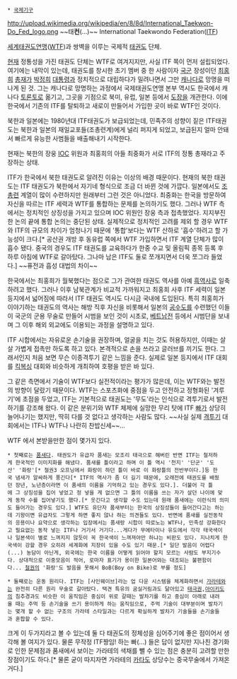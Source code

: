  * [[국제기구]]

http://upload.wikimedia.org/wikipedia/en/8/8d/International_Taekwon-Do_Fed_logo.png
~~태'''컨'''(...)~~
International Taekwondo Federation([[ITF]])

[[세계태권도연맹]]([[WTF]])과 쌍벽을 이루는 국제적 [[태권도]] 단체.

[[현재]] 정통성을 가진 태권도 단체는 WTF로 여겨지지만, 사실 ITF 쪽이 먼저 설립되었다. 여기에는 내막이 있는데, 태권도를 창시한 초기 멤버 중 한 사람이자 [[국군]] 장성이던 [[최홍희]] [[총재]]가 [[박정희]] [[대통령]]과 정치적으로 대립하다가 밀려나면서 그만 [[캐나다]]로 망명을 떠나게 된 것. 그는 캐나다로 망명하는 과정에서 국제태권도연맹 본부 역시도 한국에서 캐나다 [[토론토]]로 옮기고, 그곳을 기점으로 북미, 유럽, 일본 등에서 [[도장]]을 개관한다. 이에 한국에서 기존의 ITF를 탈퇴하고 새로이 만들어서 가입한 곳이 바로 WTF인 것이다.

북한과 일본에는 1980년대 ITF태권도가 보급되었는데, 민족주의 성향이 짙은 ITF태권도는 북한과 일본의 재일교포들(조총련계)에게 널리 퍼지게 되었고, 보급된지 얼마 안돼서 빠르게 유능한 사범들을 배출해내기 시작한다.

현재는 북한의 장웅 [[IOC]] 위원과 최홍희의 아들 최중화가 서로 ITF의 정통 총재라고 주장하는 상태.

ITF가 한국에서 북한 태권도로 알려진 이유는 이상의 배경 때문이다. 현재의 북한 태권도는 ITF 태권도가 북한에서 자기네 형식으로 조금 더 바뀐 것에 가깝다. 일본에서도 [[조총련]] 계열이 많이 수련하지만 원래부터 그런 것은 아니었다. 최중화는 한국을 방문하여 자신을 따르는 ITF 세력과 WTF를 통합하는 문제를 논의하기도 했다. 그러나 WTF 측에서는 정치적인 상징성을 가지고 있으며 IOC 위원인 장웅 측과 접촉했었다. 지지부진한 논의 끝에 통합 논의는 중단된 상태. 실제적으로 정치적인 고려를 제외 할 경우 WTF와 ITF의 규모의 차이가 엄청나기 때문에 '통합'보다는 WTF 산하로 '흡수'하려고 할 가능성이 크다.[* 공산권 개방 후 동유럽 쪽에서 WTF 가입하면서 ITF 계열 단체가 많이 흡수 됐다. 중국의 경우도 ITF 태권도를 교육하다가 한중 수교 및 올림픽 종목 등록 후 하루 아침에 WTF로 갈아탔다. 그나마 남은 ITF도 둘로 쪼개지면서 더욱 쪼그라 들었다.] ~~퓨전과 흡성 대법의 차이~~

한국에서는 최홍희가 월북했다는 점으로 그가 관여한 태권도 역사를 아예 [[흑역사]]로 일축하려고 했다. 그러나 이후 남북관계가 비교적 가까워지고 최홍희 사후 ITF 세력이 일본 등지에서 넓어짐에 따라서 ITF 태권도 역시도 다시금 국내에 도입된다. 특히 최홍희가 이야기하는 태권도의 역사는 해방 직후 자신을 비롯해서 일본의 [[공수도]]를 수련했던 이들이 국군의 군용 무술로 만들어 시범을 보인 것이 시초로, [[베트남전]] 등에서 시범단을 보내며 그 이후 해외 외교에도 이용되는 과정을 설명하고 있다.

ITF 시합에서는 자유로운 손기술을 권장하며, 얼굴을 치는 것도 허용하지만, 이때는 살살 가볍게 접촉만 하도록 하고 있다. 본격적으로 손을 쓰라고 글러브를 끼기도 한다. 그래서인지 처음 보면 무슨 이종격투기 같은 느낌을 준다. 실제로 일본 등지에서 ITF 대회를 [[킥복싱]] 대회와 비슷하게 개최하여 호평을 받은 바 있다.

그 같은 측면에서 기술이 WTF보다 실전적이라는 평가가 많은데, 이는 WTF와는 발전의 방향이 달랐기 때문이다. WTF는 스포츠화에 중점을 두고 안전하고 정형화된 '겨루기'에 초점을 두었고, ITF는 기본적으로 태권도는 '무도'라는 인식으로 격투기로서 발전하기를 강조해 왔다. 이 같은 분위기와 WTF 체제에 실망한 무리 탓에 ITF [[빠]]가 상당히 늘어나기는 했지만, 딱히 다를 것 없다고 생각하는 사람도 많다. ~~사실 실제 [[격투기]] 대회에서는 ITF나 WTF나 나란히 찬밥신세~~...

WTF 에서 본받을만한 점이 몇가지 있다. 

 * 첫째로는 [[품새]]다. 태권도가 유급자 품새는 모조리 태극으로 해버린 반면 ITF는 철저하게 한국적인 이미지화를 해냈다. 품새를 틀이라고 하며 이 틀 역시 '천지' '단군' '도산' '화랑'[* 철권3 오프닝에서 화랑이 하던 틀이 바로 이 화랑틀의 전반부이다.]등 한국 냄새가 알싸하게 풍긴다[* ITF의 역사가 좀 더 길기 때문에, 오래전에 태권도를 배웠던 장년, 노년층이라면 이 품새의 이름을 기억하고 있는 경우도 있다.]. 더불어 각 틀에 그 상징성을 집어 넣었고 정 넣을 게 없으면 그 틀의 이름을 쓰는 자가 살던 나이에 맞게 동작 수를 집어넣기도 했다.[* 웃긴다고 생각할 수도 있는데 원래 품새에는 이런식의 의미도 들어가는 경우도 있다.] WTF도 유단자 품새부터는 한국의 상징성들이 들어간다고는 하는데 기왕이면 유급자도 그렇게 하면 좋지 않나 하는 의견들도 있다. 반면에 품새를 실전동작의 응용이나 요약으로 생각하는 입장에서는 품새랑 시합이 따로노는 WTF나, 민족성 강화한다고 필요없는 동작 넣는 ITF나 거기서 거기다...게다가 무에타이나 유도에서 각각 태국색이나 일본색이 별로 느껴지지 않듯이 꼭 한국색이 느껴져야만 하냐는 비판도 있다. 지나치게 한국색이 강할 경우 오히려 세계화에 지장이 있을 수도 있기 때문.[* 일단 발음이 어렵다(...) 농담이 아닌게, 외국에는 한국 이름을 어떻게 읽어야 할지 모르는 사람도 부지기수다. 상대적으로 이중모음이 적어, 로마자 표기가 용이한 일본어와는 대조되는 불편함이다... [[철권]]의 '화랑'도 발음을 못해서 BoB(Boy on Bike)로 부를 정도]

 * 둘째로는 운동 원리다. ITF는 [사인웨이브]라는 업 다운 시스템을 체계화하면서 [[가라테]]와는 완전히 다른 원리 무술로 갈아탔다. 택견 특유의 굼실거림과도 닮아있고 [[태극권]],[[아이키도]]의 침추경과도 비슷한 이 움직임은 중심이 위로 갈때는 발차기를 하고 중심이 아래로 내려올 때는 주먹 등 손기술을 쓰기 용이하게 하는 움직임으로, 주먹 기술이 대부분이며 발차기는 몇개 할 수 없는 구조의 가라테 스타일과는 다르게 확실하게 발차기 기술들을 손기술들과 혼합할 수 있다.

크게 이 두가지라고 볼 수 있는데 둘 다 태권도의 정체성을 심어주기에 좋은 점이어서 생각해 볼 여지가 있다. 물론 무작정 ITF짱임! 하는 빠(...) 들은 답이 없지만 지나친 경기화로 인한 문제점과 품새에서 보이는 가라테의 색채를 뺄 수 있는 점은 충분히 고려할 만한 장점이기도 하다.[* 물론 굳이 따지자면 가라테의 [[카타]]도 상당수는 중국무술에서 가져온거다.]
